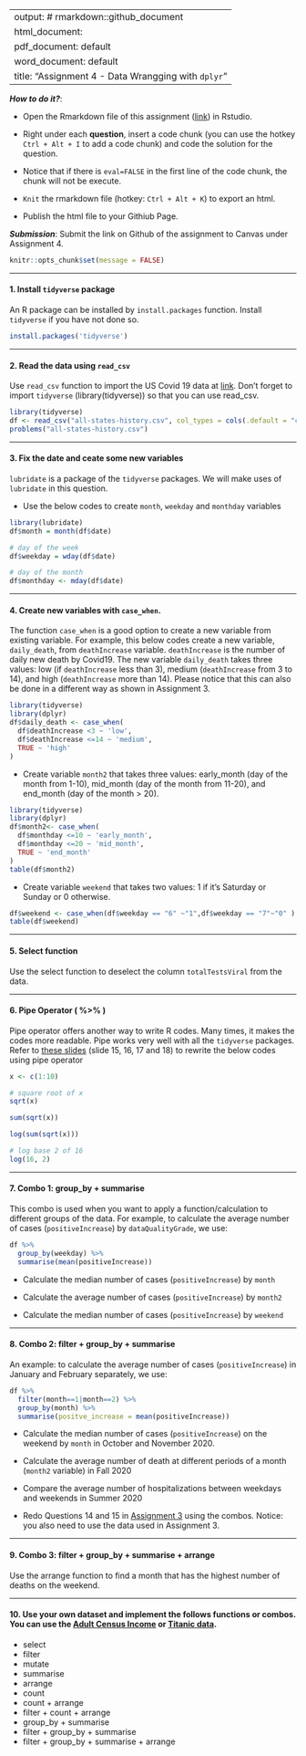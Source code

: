 
---
output: # rmarkdown::github_document
  html_document:
  pdf_document: default
  word_document: default
title: "Assignment 4 - Data Wrangging with `dplyr`"
---

***How to do it?***: 

- Open the Rmarkdown file of this assignment ([link](assignment4.Rmd)) in Rstudio. 

- Right under each **question**, insert  a code chunk (you can use the hotkey `Ctrl + Alt + I` to add a code chunk) and code the solution for the question. 

- Notice that if there is `eval=FALSE` in the first line of the code chunk, the chunk will not be execute.

- `Knit` the rmarkdown file (hotkey: `Ctrl + Alt + K`) to export an html.  

-  Publish the html file to your Githiub Page. 

***Submission***: Submit the link on Github of the assignment to Canvas under Assignment 4. 

```r
knitr::opts_chunk$set(message = FALSE)
```

-------

#### 1. Install `tidyverse` package

An R package can be installed by `install.packages` function. Install `tidyverse` if you have not done so. 

```r
install.packages('tidyverse')
```

-------

#### 2. Read the data using `read_csv`

Use `read_csv` function to import the US Covid 19 data at [link](https://covidtracking.com/data/download/all-states-history.csv).  Don't forget to import `tidyverse` (library(tidyverse)) so that you can use read_csv. 
```r
library(tidyverse)
df <- read_csv("all-states-history.csv", col_types = cols(.default = "c"))
problems("all-states-history.csv")
```

-------

#### 3.  Fix the date and ceate some new variables

`lubridate` is a package of the `tidyverse` packages.  We will make uses of `lubridate` in this question.

- Use the below codes to create `month`, `weekday` and `monthday` variables

```r
library(lubridate)
df$month = month(df$date)

# day of the week
df$weekday = wday(df$date)

# day of the month
df$monthday <- mday(df$date)
```

-------

#### 4. Create new variables with `case_when`. 

The function `case_when` is a good option to create a new variable from existing variable.  For example, this below codes create a new variable, `daily_death`, from `deathIncrease` variable.  `deathIncrease` is the number of daily new death by Covid19.  The new variable `daily_death` takes three values:  low (if `deathIncrease` less than 3), medium (`deathIncrease` from 3 to 14), and high (`deathIncrease` more than 14).  Please notice that this can also be done in a different way as shown in Assignment 3. 

```r
library(tidyverse)
library(dplyr)
df$daily_death <- case_when(
  df$deathIncrease <3 ~ 'low',
  df$deathIncrease <=14 ~ 'medium',
  TRUE ~ 'high'
)
```

- Create variable `month2` that takes three values: early_month (day of the month from 1-10), mid_month (day of the month from 11-20), and end_month (day of the month > 20).
```r
library(tidyverse)
library(dplyr)
df$month2<- case_when(
  df$monthday <=10 ~ 'early_month',
  df$monthday <=20 ~ 'mid_month',
  TRUE ~ 'end_month'
)
table(df$month2)
```


- Create variable `weekend` that takes two values:  1 if it's Saturday or Sunday or 0 otherwise. 
```r

df$weekend <- case_when(df$weekday == "6" ~"1",df$weekday == "7"~"0" )
table(df$weekend)
```

-------

#### 5. Select function

Use the select function to deselect the column `totalTestsViral` from the data.

-------

#### 6. Pipe Operator ( %>% )

Pipe operator offers another way to write R codes. Many times, it makes the codes more readable.  Pipe works very well with all the `tidyverse` packages. Refer to [these slides](../slides/4_dplyr.html#15) (slide 15, 16, 17 and 18) to rewrite the below codes using pipe operator

```r
x <- c(1:10)

# square root of x
sqrt(x)

sum(sqrt(x))

log(sum(sqrt(x)))

# log base 2 of 16
log(16, 2)

```

-------

#### 7. Combo 1: group_by + summarise

This combo is used when you want to apply a function/calculation to different groups of the data. For example, to calculate the average number of cases (`positiveIncrease`) by `dataQualityGrade`, we use:

```r
df %>% 
  group_by(weekday) %>% 
  summarise(mean(positiveIncrease))
```

- Calculate the median number of cases (`positiveIncrease`) by `month`

- Calculate the average number of cases (`positiveIncrease`) by `month2`

- Calculate the median number of cases (`positiveIncrease`) by `weekend`


-------

#### 8. Combo 2: filter + group_by + summarise

An example: to calculate the average number of cases (`positiveIncrease`) in January and February separately, we use:

```r
df %>% 
  filter(month==1|month==2) %>% 
  group_by(month) %>% 
  summarise(positve_increase = mean(positiveIncrease))
```

- Calculate the median number of cases (`positiveIncrease`) on the weekend by `month` in October and November 2020. 

- Calculate the average number of death at different periods of a month (`month2` variable) in Fall 2020

- Compare the average number of hospitalizations between weekdays and weekends in Summer 2020

- Redo Questions 14 and 15 in [Assignment 3](assignment3.html) using the combos.  Notice:  you also need to use the data used in Assignment 3.  

-------

#### 9. Combo 3: filter + group_by + summarise + arrange

Use the arrange function to find a month that has the highest number of deaths on the weekend. 

-------

#### 10. Use your own dataset and implement the follows functions or combos. You can use the [Adult Census Income](../data/adult_census.csv) or [Titanic data](../data/titanic.csv). 

- select
- filter
- mutate
- summarise
- arrange
- count
- count + arrange
- filter + count + arrange
- group_by + summarise
- filter + group_by + summarise
- filter + group_by + summarise + arrange